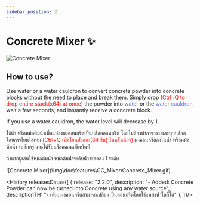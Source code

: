```yaml
---
sidebar_position: 2
---
```



# Concrete Mixer ✨

![Concrete Mixer](\img\doc\features\CC_Mixer\How_Concrete_Mixer.png)
<GenMetaData
  description="Concrete Mixer is a feature that allows players to convert concrete powder into concrete blocks using water or a water cauldron."
  keywords="Concrete Mixer, Concrete Powder, Concrete Blocks, Water, Water Cauldron"
/>

## How to use?
<EN>
Use water or a water cauldron to convert concrete powder into concrete blocks without the need to place and break them. Simply drop <font color="Red">(Ctrl+Q to drop entire stack(x64) at once)</font> the powder into <font color="#5971f7">water</font> or the <font color="#5971f7">water cauldron</font>, wait a few seconds, and instantly receive a concrete block.

If you use a water cauldron, the water level will decrease by 1.
</EN>

<TH>
ใช้นํ้า หรือหม้อต้มนํ้าเพื่อแปลงผงคอนกรีตเป็นบล็อคคอนกรีต โดยไม่ต้องทำการวาง และทุบบล็อค โดยการโยนไอเทม <font color="Red">(Ctrl+Q เพื่อโยนทั้งกอง(64 ชิ้น) ในครั้งเดียว)</font> ผงคอนกรีตลงในนํ้า หรือหม้อต้มนํ้า รอสักครู่ และได้รับบล็อคคอนกรีตทันที

ถ้าหากผู้เล่นใช้หม้อต้มนํ้า หม้อต้มนํ้าระดับนํ้าจะลดลง 1 ระดับ
</TH>
![Concrete Mixer](\img\doc\features\CC_Mixer\Concrete_Mixer.gif)

<History releasesData={[
    { release: "2.2.0", description: "- Added: Concrete Powder can now be turned into Concrete using any water source", descriptionTH: "- เพิ่ม: ผงคอนกรีตสามารถเปลี่ยนเป็นคอนกรีตโดยใช้แหล่งน้ำใดก็ได้"  },
  ]}/>